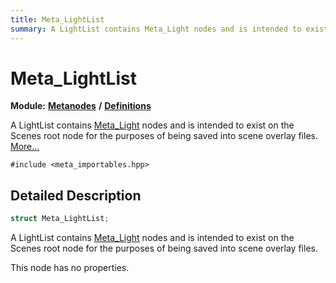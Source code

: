 ```yaml
---
title: Meta_LightList
summary: A LightList contains Meta_Light nodes and is intended to exist on the Scenes root node for the purposes of being saved into scene overlay files. 
---
```


# Meta_LightList

**Module:** **[Metanodes](../../modules/metanodes/index.mdx)** **/** **[Definitions](../../modules/metanodes/definitions.mdx)**

A LightList contains [Meta_Light](../metanodes/meta-light.mdx) nodes and is intended to exist on the Scenes root node for the purposes of being saved into scene overlay files.  [More...](#detailed-description)

`#include <meta_importables.hpp>`

## Detailed Description

```cpp
struct Meta_LightList;
```

A LightList contains [Meta_Light](../metanodes/meta-light.mdx) nodes and is intended to exist on the Scenes root node for the purposes of being saved into scene overlay files. 

This node has no properties. 
